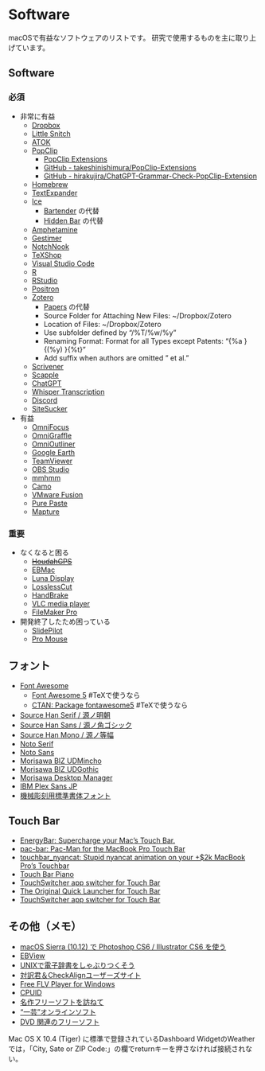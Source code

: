 # Software {#Software}

macOSで有益なソフトウェアのリストです。
研究で使用するものを主に取り上げています。

## Software {#Software}

### 必須 {#essential}

- 非常に有益
  + [Dropbox](https://www.dropbox.com/)
  + [Little Snitch](https://www.obdev.at/products/littlesnitch/)
  + [ATOK](https://atok.com/)
  + [PopClip](https://pilotmoon.com/popclip/)
    - [PopClip Extensions](http://pilotmoon.com/popclip/extensions/)
    - [GitHub - takeshinishimura/PopClip-Extensions](https://github.com/takeshinishimura/PopClip-Extensions)
    - [GitHub - hirakujira/ChatGPT-Grammar-Check-PopClip-Extension](https://github.com/hirakujira/ChatGPT-Grammar-Check-PopClip-Extension)
  + [Homebrew](https://brew.sh/)
  + [TextExpander](https://textexpander.com/)
  + [Ice](https://github.com/jordanbaird/Ice)
    - [Bartender](https://www.macbartender.com/) の代替
    - [Hidden Bar](https://apps.apple.com/jp/app/hidden-bar/id1452453066) の代替
  + [Amphetamine](https://apps.apple.com/jp/app/amphetamine/id937984704)
  + [Gestimer](https://apps.apple.com/us/app/gestimer-for-those-little/id990588172)
  + [NotchNook](https://lo.cafe/notchnook)
  + [TeXShop](https://pages.uoregon.edu/koch/texshop/)
  + [Visual Studio Code](https://code.visualstudio.com/)
  + [R](https://cran.r-project.org/)
  + [RStudio](https://www.rstudio.com/)
  + [Positron](https://github.com/posit-dev/positron)
  + [Zotero](https://www.zotero.org/)
    - [Papers](http://www.mekentosj.com/papers/) の代替
    - Source Folder for Attaching New Files: ~/Dropbox/Zotero
    - Location of Files: ~/Dropbox/Zotero
    - Use subfolder defined by "/%T/%w/%y"
    - Renaming Format: Format for all Types except Patents: "{%a }{(%y) }{%t}"
    - Add suffix when authors are omitted " et al."
  + [Scrivener](https://itunes.apple.com/jp/app/scrivener/id418889511)
  + [Scapple](https://apps.apple.com/jp/app/scapple/id568020055)
  + [ChatGPT](https://openai.com/chatgpt)
  + [Whisper Transcription](https://apps.apple.com/jp/app/whisper-transcription/id1668083311)
  + [Discord](https://discord.com/)
  + [SiteSucker](https://itunes.apple.com/jp/app/sitesucker/id442168834)

- 有益
  + [OmniFocus](https://itunes.apple.com/jp/app/omnifocus/id402835630)
  + [OmniGraffle](https://www.omnigroup.com/omnigraffle)
  + [OmniOutliner](https://www.omnigroup.com/omnioutliner)
  + [Google Earth](http://www.google.co.jp/intl/ja/earth/)
  + [TeamViewer](https://www.teamviewer.com/ja/)
  + [OBS Studio](https://obsproject.com/)
  + [mmhmm](https://www.mmhmm.app/)
  + [Camo](https://reincubate.com/camo/)
  + [VMware Fusion](http://www.vmware.com/products/fusion/overview.html)
  + [Pure Paste](https://sindresorhus.com/pure-paste)
  + [Mapture](https://apps.apple.com/app/mapture/id1671995907)

### 重要 {#important}

- なくなると困る
  + ~~[HoudahGPS](https://www.houdah.com/houdahGPS/)~~
  + [EBMac](http://www31.ocn.ne.jp/~h_ishida/MacOS/Mac.html)
  + [Luna Display](https://astropad.com/product/lunadisplay/)
  + [LosslessCut](https://github.com/mifi/lossless-cut)
  + [HandBrake](https://handbrake.fr/)
  + [VLC media player](https://www.videolan.org/vlc/)
  + [FileMaker Pro](http://www.filemaker.co.jp/products/filemaker.html)

- 開発終了したため困っている
  + [SlidePilot](https://slidepilotapp.com/en/)
  + [Pro Mouse](https://apps.apple.com/jp/app/pro-mouse/id1505869474)

## フォント {#fonts}

- [Font Awesome](https://fontawesome.com/)
  + [Font Awesome 5](https://fontawesome.com/v5/download) #TeXで使うなら
  + [CTAN: Package fontawesome5](https://www.ctan.org/pkg/fontawesome5) #TeXで使うなら
- [Source Han Serif / 源ノ明朝](https://github.com/adobe-fonts/source-han-serif)
- [Source Han Sans / 源ノ角ゴシック](https://github.com/adobe-fonts/source-han-sans)
- [Source Han Mono / 源ノ等幅](https://github.com/adobe-fonts/source-han-mono)
- [Noto Serif](https://fonts.google.com/noto/specimen/Noto+Serif)
- [Noto Sans](https://fonts.google.com/noto/specimen/Noto+Sans)
- [Morisawa BIZ UDMincho](https://github.com/googlefonts/morisawa-biz-ud-mincho/)
- [Morisawa BIZ UDGothic](https://github.com/googlefonts/morisawa-biz-ud-gothic/)
- [Morisawa Desktop Manager](https://morisawafonts.com/mypage/dm/)
- [IBM Plex Sans JP](https://github.com/IBM/plex)
- [機械彫刻用標準書体フォント](https://font.kim/)


## Touch Bar

- [EnergyBar: Supercharge your Mac's Touch Bar.](https://github.com/billziss-gh/EnergyBar)
- [pac-bar: Pac-Man for the MacBook Pro Touch Bar](https://github.com/henryefranks/pac-bar)
- [touchbar_nyancat: Stupid nyancat animation on your +$2k MacBook Pro's Touchbar](https://github.com/avatsaev/touchbar_nyancat)
- [Touch Bar Piano](https://www.utsire.com/touch-bar-piano/)
- [TouchSwitcher app switcher for Touch Bar](https://hazeover.com/touchswitcher.html)
- [The Original Quick Launcher for Touch Bar](http://julianthayn.com/rocket)
- [TouchSwitcher app switcher for Touch Bar](https://hazeover.com/touchswitcher.html)


## その他（メモ） {#others}

- [macOS Sierra (10.12) で Photoshop CS6 / Illustrator CS6 を使う](https://doratex.hatenablog.jp/entry/20160921/1474401468)
- [EBView](http://ebview.sourceforge.net/home-ja.html)
- [UNIXで電子辞書をしゃぶりつくそう](http://hp.vector.co.jp/authors/VA000022/unixdic/)
- [対訳君＆CheckAlignユーザーズサイト](http://www.mcl-corp.jp/usersite/us_index.htm)
- [Free FLV Player for Windows](http://flv-player.us/index_mdv.php)
- [CPUID](https://www.cpuid.com/index.php)
- [名作フリーソフトを訪ねて](https://xtech.nikkei.com/it/pc/article/special/20081024/1009118/)
- [“一芸”オンラインソフト](https://xtech.nikkei.com/it/pc/article/NPC/20071108/286796/)
- [DVD 関連のフリーソフト](https://www.gigafree.net/media/ripping/)

Mac OS X 10.4 (Tiger) に標準で登録されているDashboard WidgetのWeatherでは，「City, Sate or ZIP Code:」の欄でreturnキーを押さなければ接続されない。
